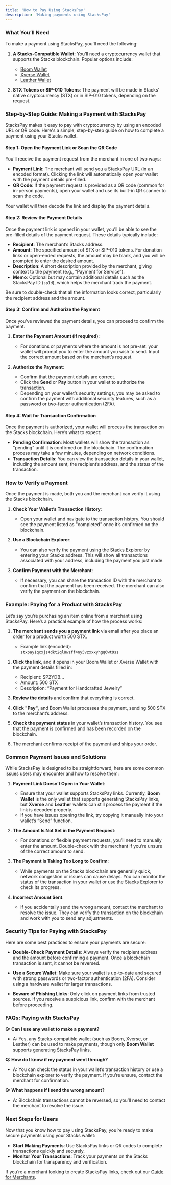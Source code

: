 ```yaml
---
title: 'How to Pay Using StacksPay'
description: 'Making payments using StacksPay'
---
```


### **What You’ll Need**

To make a payment using StacksPay, you'll need the following:

1. **A Stacks-Compatible Wallet**: You’ll need a cryptocurrency wallet that supports the Stacks blockchain. Popular options include:
   - [Boom Wallet](https://www.boomwallet.app)
   - [Xverse Wallet](https://www.xverse.app/)
   - [Leather Wallet](https://leather.io/)
   
2. **STX Tokens or SIP-010 Tokens**: The payment will be made in Stacks’ native cryptocurrency (STX) or in SIP-010 tokens, depending on the request.



### **Step-by-Step Guide: Making a Payment with StacksPay**

StacksPay makes it easy to pay with cryptocurrency by using an encoded URL or QR code. Here's a simple, step-by-step guide on how to complete a payment using your Stacks wallet.

#### **Step 1: Open the Payment Link or Scan the QR Code**

You’ll receive the payment request from the merchant in one of two ways:

- **Payment Link**: The merchant will send you a StacksPay URL (in an encoded format). Clicking the link will automatically open your wallet with the payment details pre-filled.
- **QR Code**: If the payment request is provided as a QR code (common for in-person payments), open your wallet and use its built-in QR scanner to scan the code.

Your wallet will then decode the link and display the payment details.



#### **Step 2: Review the Payment Details**

Once the payment link is opened in your wallet, you’ll be able to see the pre-filled details of the payment request. These details typically include:

- **Recipient**: The merchant’s Stacks address.
- **Amount**: The specified amount of STX or SIP-010 tokens. For donation links or open-ended requests, the amount may be blank, and you will be prompted to enter the desired amount.
- **Description**: A short description provided by the merchant, giving context to the payment (e.g., “Payment for Service”).
- **Memo**: Optional but may contain additional details such as the StacksPay ID (`spId`), which helps the merchant track the payment.

Be sure to double-check that all the information looks correct, particularly the recipient address and the amount.



#### **Step 3: Confirm and Authorize the Payment**

Once you’ve reviewed the payment details, you can proceed to confirm the payment.

1. **Enter the Payment Amount (if required)**:
   - For donations or payments where the amount is not pre-set, your wallet will prompt you to enter the amount you wish to send. Input the correct amount based on the merchant’s request.

2. **Authorize the Payment**:
   - Confirm that the payment details are correct.
   - Click the **Send** or **Pay** button in your wallet to authorize the transaction.
   - Depending on your wallet’s security settings, you may be asked to confirm the payment with additional security features, such as a password or two-factor authentication (2FA).



#### **Step 4: Wait for Transaction Confirmation**

Once the payment is authorized, your wallet will process the transaction on the Stacks blockchain. Here’s what to expect:

- **Pending Confirmation**: Most wallets will show the transaction as "pending" until it is confirmed on the blockchain. The confirmation process may take a few minutes, depending on network conditions.
- **Transaction Details**: You can view the transaction details in your wallet, including the amount sent, the recipient’s address, and the status of the transaction.



### **How to Verify a Payment**

Once the payment is made, both you and the merchant can verify it using the Stacks blockchain.

1. **Check Your Wallet’s Transaction History**:
   - Open your wallet and navigate to the transaction history. You should see the payment listed as "completed" once it’s confirmed on the blockchain.
   
2. **Use a Blockchain Explorer**:
   - You can also verify the payment using the [Stacks Explorer](https://explorer.stacks.co) by entering your Stacks address. This will show all transactions associated with your address, including the payment you just made.

3. **Confirm Payment with the Merchant**:
   - If necessary, you can share the transaction ID with the merchant to confirm that the payment has been received. The merchant can also verify the payment on the blockchain.



### **Example: Paying for a Product with StacksPay**

Let’s say you’re purchasing an item online from a merchant using StacksPay. Here’s a practical example of how the process works:

1. **The merchant sends you a payment link** via email after you place an order for a product worth 500 STX.
   - Example link (encoded): `stxpay1qxxjs4dkt2ql8wzff4ny5vzxxxyhgq6wt9ss`
   
2. **Click the link**, and it opens in your Boom Wallet or Xverse Wallet with the payment details filled in:
   - Recipient: SP2YDB...
   - Amount: 500 STX
   - Description: “Payment for Handcrafted Jewelry”
   
3. **Review the details** and confirm that everything is correct.
   
4. **Click "Pay"**, and Boom Wallet processes the payment, sending 500 STX to the merchant’s address.

5. **Check the payment status** in your wallet’s transaction history. You see that the payment is confirmed and has been recorded on the blockchain.

6. The merchant confirms receipt of the payment and ships your order.



### **Common Payment Issues and Solutions**

While StacksPay is designed to be straightforward, here are some common issues users may encounter and how to resolve them:

1. **Payment Link Doesn’t Open in Your Wallet**:
   - Ensure that your wallet supports StacksPay links. Currently, **Boom Wallet** is the only wallet that supports generating StacksPay links, but **Xverse** and **Leather** wallets can still process the payment if the link is decoded properly.
   - If you have issues opening the link, try copying it manually into your wallet’s “Send” function.

2. **The Amount Is Not Set in the Payment Request**:
   - For donations or flexible payment requests, you’ll need to manually enter the amount. Double-check with the merchant if you’re unsure of the correct amount to send.

3. **The Payment Is Taking Too Long to Confirm**:
   - While payments on the Stacks blockchain are generally quick, network congestion or issues can cause delays. You can monitor the status of the transaction in your wallet or use the Stacks Explorer to check its progress.

4. **Incorrect Amount Sent**:
   - If you accidentally send the wrong amount, contact the merchant to resolve the issue. They can verify the transaction on the blockchain and work with you to send any adjustments.



### **Security Tips for Paying with StacksPay**

Here are some best practices to ensure your payments are secure:

- **Double-Check Payment Details**: Always verify the recipient address and the amount before confirming a payment. Once a blockchain transaction is sent, it cannot be reversed.
  
- **Use a Secure Wallet**: Make sure your wallet is up-to-date and secured with strong passwords or two-factor authentication (2FA). Consider using a hardware wallet for larger transactions.

- **Beware of Phishing Links**: Only click on payment links from trusted sources. If you receive a suspicious link, confirm with the merchant before proceeding.



### **FAQs: Paying with StacksPay**

**Q: Can I use any wallet to make a payment?**
- A: Yes, any Stacks-compatible wallet (such as Boom, Xverse, or Leather) can be used to make payments, though only **Boom Wallet** supports generating StacksPay links.

**Q: How do I know if my payment went through?**
- A: You can check the status in your wallet’s transaction history or use a blockchain explorer to verify the payment. If you’re unsure, contact the merchant for confirmation.

**Q: What happens if I send the wrong amount?**
- A: Blockchain transactions cannot be reversed, so you’ll need to contact the merchant to resolve the issue.



### **Next Steps for Users**

Now that you know how to pay using StacksPay, you’re ready to make secure payments using your Stacks wallet:

- **Start Making Payments**: Use StacksPay links or QR codes to complete transactions quickly and securely.
- **Monitor Your Transactions**: Track your payments on the Stacks blockchain for transparency and verification.
  
If you’re a merchant looking to create StacksPay links, check out our [Guide for Merchants](#how-to-use-stacks-pay-as-a-merchant).
